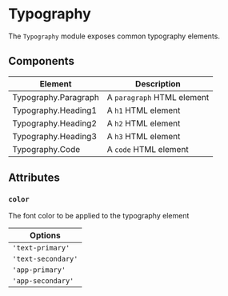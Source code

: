 
<Meta title="Components/data-display/Typography/README" />

# Typography

The `Typography` module exposes common typography elements.

## Components

| Element              | Description                |
| -------------------- | -------------------------- |
| Typography.Paragraph | A `paragraph` HTML element |
| Typography.Heading1  | A `h1` HTML element        |
| Typography.Heading2  | A `h2` HTML element        |
| Typography.Heading3  | A `h3` HTML element        |
| Typography.Code      | A `code` HTML element      |

## Attributes

### `color`

The font color to be applied to the typography element

| Options            |
| ------------------ |
| `'text-primary'`   |
| `'text-secondary'` |
| `'app-primary'`    |
| `'app-secondary'`  |
